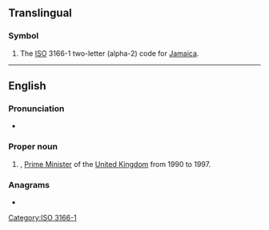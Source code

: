 {{also|jm|.jm}}
==Translingual==

===Symbol===
{{head|mul|symbol}}

# The [[ISO]] 3166-1 two-letter (alpha-2) code for [[Jamaica]].

[[Category:ISO 3166-1]]

----

==English==

===Pronunciation===
* {{audio|En-au-JM.ogg|Audio (AU)|lang=en}}

===Proper noun===
{{en-proper noun}}

# {{lb|en|UK|politics|slang}} {{initialism of|w:John Major|John Major|lang=en|nodot=1}}, [[Prime Minister]] of the [[United Kingdom]] from 1990 to 1997.

===Anagrams===
* {{anagrams|en|a=jm|MJ}}

{{topics|en|Individuals}}
